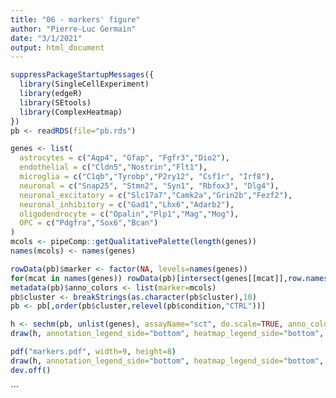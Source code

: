 ```yaml
---
title: "06 - markers' figure"
author: "Pierre-Luc Germain"
date: "3/1/2021"
output: html_document
---
```


```r
suppressPackageStartupMessages({
  library(SingleCellExperiment)
  library(edgeR)
  library(SEtools)
  library(ComplexHeatmap)
})
pb <- readRDS(file="pb.rds")
```

```r
genes <- list(
  astrocytes = c("Aqp4", "Gfap", "Fgfr3","Dio2"),
  endothelial = c("Cldn5","Nostrin","Flt1"),
  microglia = c("C1qb","Tyrobp","P2ry12", "Csf1r", "Irf8"),
  neuronal = c("Snap25", "Stmn2", "Syn1", "Rbfox3", "Dlg4"),
  neuronal_excitatory = c("Slc17a7","Camk2a","Grin2b","Fezf2"),
  neuronal_inhibitory = c("Gad1","Lhx6","Adarb2"),
  oligodendrocyte = c("Opalin","Plp1","Mag","Mog"),
  OPC = c("Pdgfra","Sox6","Bcan")
)
mcols <- pipeComp::getQualitativePalette(length(genes))
names(mcols) <- names(genes)

rowData(pb)$marker <- factor(NA, levels=names(genes))
for(mcat in names(genes)) rowData(pb)[intersect(genes[[mcat]],row.names(pb)), "marker"] <- mcat
metadata(pb)$anno_colors <- list(marker=mcols)
pb$cluster <- breakStrings(as.character(pb$cluster),10)
pb <- pb[,order(pb$cluster,relevel(pb$condition,"CTRL"))]
```

```r
h <- sechm(pb, unlist(genes), assayName="sct", do.scale=TRUE, anno_columns=c("n_cells","logReadCount","condition"), gaps_at = c("cluster"), anno_rows = "marker", gaps_row=rowData(pb)$marker, row_names_gp = gpar(fontsize = 11), column_title_gp= gpar(fontsize = 11), cluster_rows = FALSE, sortRowsOn=NULL, cluster_cols = FALSE, show_rownames = TRUE, name="Expression\nz-scores")
draw(h, annotation_legend_side="bottom", heatmap_legend_side="bottom", merge_legends=TRUE)

pdf("markers.pdf", width=9, height=8)
draw(h, annotation_legend_side="bottom", heatmap_legend_side="bottom", merge_legends=TRUE)
dev.off()
```
```

